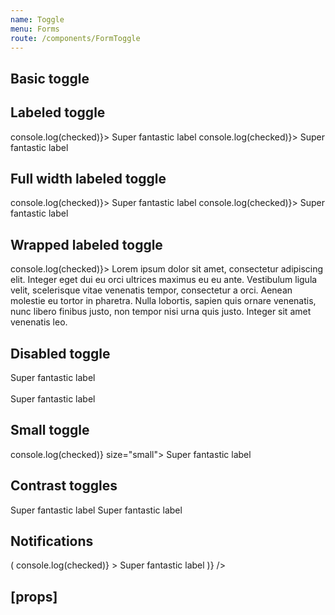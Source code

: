 ```yaml
---
name: Toggle
menu: Forms
route: /components/FormToggle
---
```



<PageTitle src="components/Form/Toggle" title="Toggle" />

## Basic toggle

<Playground>
  <ThemeWrapper>
    <Flex direction="column">
      <Rhythm my={2}>
        <Toggle checked aria-label="Super fantastic label" id="demo-checked-toggle" onChange={Function.prototype} />
        <Toggle aria-label="Super fantastic label" id="demo-unchecked-toggle" onChange={Function.prototype} />
      </Rhythm>
    </Flex>
  </ThemeWrapper>
</Playground>

## Labeled toggle

<Playground>
  <ThemeWrapper>
    <Rhythm py={3}>
      <FormComponentDemo unwrapped initialValue={true} property="checked" type="toggle">
        <Toggle id="demo-labeled-toggle" onChange={(event, checked) => console.log(checked)}>
          Super fantastic label
        </Toggle>
      </FormComponentDemo>
      <FormComponentDemo unwrapped initialValue={true} property="checked" type="toggle">
        <Toggle reverse id="demo-labeled-reverse-toggle" onChange={(event, checked) => console.log(checked)}>
          Super fantastic label
        </Toggle>
      </FormComponentDemo>
    </Rhythm>
  </ThemeWrapper>
</Playground>

## Full width labeled toggle

<Playground>
  <ThemeWrapper>
    <Rhythm py={3}>
      <FormComponentDemo unwrapped initialValue={true} property="checked" style={{ width: 240 }} type="toggle">
        <Toggle full id="demo-labeled-full-toggle" onChange={(event, checked) => console.log(checked)}>
          Super fantastic label
        </Toggle>
      </FormComponentDemo>
      <FormComponentDemo unwrapped initialValue={true} property="checked" style={{ width: 240 }} type="toggle">
        <Toggle full reverse id="demo-labeled-reverse-fulltoggle" onChange={(event, checked) => console.log(checked)}>
          Super fantastic label
        </Toggle>
      </FormComponentDemo>
    </Rhythm>
  </ThemeWrapper>
</Playground>

## Wrapped labeled toggle

<Playground>
  <FormComponentDemo initialValue={true} property="checked" type="toggle">
    <Toggle id="demo-wrapped-labeled-toggle" onChange={(event, checked) => console.log(checked)}>
      Lorem ipsum dolor sit amet, consectetur adipiscing elit. Integer eget dui eu orci ultrices maximus eu eu ante.
      Vestibulum ligula velit, scelerisque vitae venenatis tempor, consectetur a orci. Aenean molestie eu tortor in
      pharetra. Nulla lobortis, sapien quis ornare venenatis, nunc libero finibus justo, non tempor nisi urna quis
      justo. Integer sit amet venenatis leo.
    </Toggle>
  </FormComponentDemo>
</Playground>

## Disabled toggle

<Playground>
  <Toggle checked disabled id="demo-disabled=checked-toggle">
    Super fantastic label
  </Toggle>
  <br />
  <br />
  <Toggle disabled id="demo-disabled-unchecked-toggle">
    Super fantastic label
  </Toggle>
</Playground>

## Small toggle

<Playground>
  <FormComponentDemo initialValue={true} property="checked" type="toggle">
    <Toggle id="demo-small-toggle" onChange={(event, checked) => console.log(checked)} size="small">
      Super fantastic label
    </Toggle>
  </FormComponentDemo>
</Playground>

## Contrast toggles

<Playground>
  <ThemeWrapper contrast>
    <Flex direction="column">
      <Rhythm my={2}>
        <Toggle checked contrast id="demo-checked-contrast-toggle" onChange={Function.prototype}>
          Super fantastic label
        </Toggle>
        <Toggle contrast id="demo-unchecked-contrast-toggle" onChange={Function.prototype}>
          Super fantastic label
        </Toggle>
      </Rhythm>
    </Flex>
  </ThemeWrapper>
</Playground>

## Notifications

<Playground>
  <ThemeWrapper>
    <Looper
      list={['danger', 'warning', 'success', 'primary', 'neutral']}
      render={level => (
        <Rhythm py={3}>
          <FormComponentDemo unwrapped initialValue={true} property="checked" type="toggle">
            <NotifiedToggle
              level={level}
              notification={`This is an example ${level} notification.`}
              onChange={(event, checked) => console.log(checked)}
            >
              Super fantastic label
            </NotifiedToggle>
          </FormComponentDemo>
        </Rhythm>
      )}
    />
  </ThemeWrapper>
</Playground>

## \[props\]

<Props of={Toggle} />
